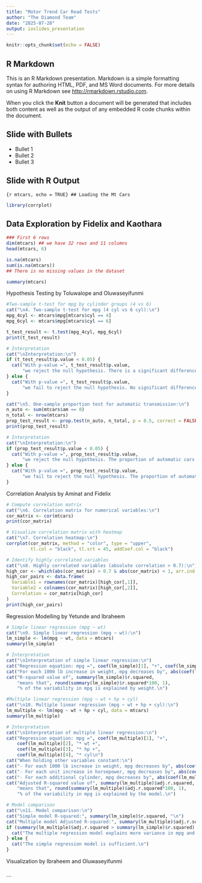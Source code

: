 ```yaml
---
title: "Motor Trend Car Road Tests"
author: "The Diamond Team"
date: "2025-07-28"
output: ioslides_presentation
---
```


```r
knitr::opts_chunk$set(echo = FALSE)
```

## R Markdown

This is an R Markdown presentation. Markdown is a simple formatting syntax for authoring HTML, PDF, and MS Word documents. For more details on using R Markdown see <http://rmarkdown.rstudio.com>.

When you click the **Knit** button a document will be generated that includes both content as well as the output of any embedded R code chunks within the document.

## Slide with Bullets

- Bullet 1
- Bullet 2
- Bullet 3

## Slide with R Output

```{r mtcars, echo = TRUE} ## Loading the Mt Cars
```
```r
library(corrplot)
```
## Data Exploration by Fidelix and Kaothara

```r
### First 6 rows
dim(mtcars) ## we have 32 rows and 11 columns
head(mtcars, 6)
```
```r
is.na(mtcars)
sum(is.na(mtcars))
## There is no missing values in the dataset
```
```r
summary(mtcars)
```
Hypothesis Testing by Toluwalope and Oluwaseyifunmi
```r
#Two-sample t-test for mpg by cylinder groups (4 vs 6)
cat("\n4. Two-sample t-test for mpg (4 cyl vs 6 cyl):\n")
mpg_4cyl <- mtcars$mpg[mtcars$cyl == 4]
mpg_6cyl <- mtcars$mpg[mtcars$cyl == 6]

t_test_result <- t.test(mpg_4cyl, mpg_6cyl)
print(t_test_result)
```
```r
# Interpretation
cat("\nInterpretation:\n")
if (t_test_result$p.value < 0.05) {
  cat("With p-value =", t_test_result$p.value, 
      "we reject the null hypothesis. There is a significant difference in mean mpg between 4-cylinder and 6-cylinder cars.\n")
} else {
  cat("With p-value =", t_test_result$p.value, 
      "we fail to reject the null hypothesis. No significant difference in mean mpg between 4-cylinder and 6-cylinder cars.\n")
}
```

```r
cat("\n5. One-sample proportion test for automatic transmission:\n")
n_auto <- sum(mtcars$am == 0)
n_total <- nrow(mtcars)
prop_test_result <- prop.test(n_auto, n_total, p = 0.5, correct = FALSE)
print(prop_test_result)
```
```r
# Interpretation
cat("\nInterpretation:\n")
if (prop_test_result$p.value < 0.05) {
  cat("With p-value =", prop_test_result$p.value, 
      "we reject the null hypothesis. The proportion of automatic cars is significantly different from 50%.\n")
} else {
  cat("With p-value =", prop_test_result$p.value, 
      "we fail to reject the null hypothesis. The proportion of automatic cars is not significantly different from 50%.\n")
}
```

Correlation Analysis by Aminat and Fidelix
```r
# Compute correlation matrix
cat("\n6. Correlation matrix for numerical variables:\n")
cor_matrix <- cor(mtcars)
print(cor_matrix)
```

```r
# Visualize correlation matrix with heatmap
cat("\n7. Correlation heatmap:\n")
corrplot(cor_matrix, method = "color", type = "upper", 
         tl.col = "black", tl.srt = 45, addCoef.col = "black")
```

```r
# Identify highly correlated variables
cat("\n8. Highly correlated variables (absolute correlation > 0.7):\n")
high_cor <- which(abs(cor_matrix) > 0.7 & abs(cor_matrix) < 1, arr.ind = TRUE)
high_cor_pairs <- data.frame(
  Variable1 = rownames(cor_matrix)[high_cor[,1]],
  Variable2 = colnames(cor_matrix)[high_cor[,2]],
  Correlation = cor_matrix[high_cor]
)
print(high_cor_pairs)
```

Regression Modelling by Yetunde and Ibraheem
```r
# Simple linear regression (mpg ~ wt)
cat("\n9. Simple linear regression (mpg ~ wt):\n")
lm_simple <- lm(mpg ~ wt, data = mtcars)
summary(lm_simple)

```


```r
# Interpretation
cat("\nInterpretation of simple linear regression:\n")
cat("Regression equation: mpg =", coef(lm_simple)[1], "+", coef(lm_simple)[2], "* wt\n")
cat("For each 1000 lb increase in weight, mpg decreases by", abs(coef(lm_simple)[2]), "on average.\n")
cat("R-squared value of", summary(lm_simple)$r.squared, 
    "means that", round(summary(lm_simple)$r.squared*100, 1), 
    "% of the variability in mpg is explained by weight.\n")
```
```r
#Multiple linear regression (mpg ~ wt + hp + cyl)
cat("\n10. Multiple linear regression (mpg ~ wt + hp + cyl):\n")
lm_multiple <- lm(mpg ~ wt + hp + cyl, data = mtcars)
summary(lm_multiple)
```

```r
# Interpretation
cat("\nInterpretation of multiple linear regression:\n")
cat("Regression equation: mpg =", coef(lm_multiple)[1], "+", 
    coef(lm_multiple)[2], "* wt +", 
    coef(lm_multiple)[3], "* hp +", 
    coef(lm_multiple)[4], "* cyl\n")
cat("When holding other variables constant:\n")
cat("- For each 1000 lb increase in weight, mpg decreases by", abs(coef(lm_multiple)[2]), "\n")
cat("- For each unit increase in horsepower, mpg decreases by", abs(coef(lm_multiple)[3]), "\n")
cat("- For each additional cylinder, mpg decreases by", abs(coef(lm_multiple)[4]), "\n")
cat("Adjusted R-squared value of", summary(lm_multiple)$adj.r.squared, 
    "means that", round(summary(lm_multiple)$adj.r.squared*100, 1), 
    "% of the variability in mpg is explained by the model.\n")
```
```r
# Model comparison
cat("\n11. Model comparison:\n")
cat("Simple model R-squared:", summary(lm_simple)$r.squared, "\n")
cat("Multiple model Adjusted R-squared:", summary(lm_multiple)$adj.r.squared, "\n")
if (summary(lm_multiple)$adj.r.squared > summary(lm_simple)$r.squared) {
  cat("The multiple regression model explains more variance in mpg and is preferred.\n")
} else {
  cat("The simple regression model is sufficient.\n")
}
```

Visualization by Ibraheem and Oluwaseyifunmi
```r
```

```

